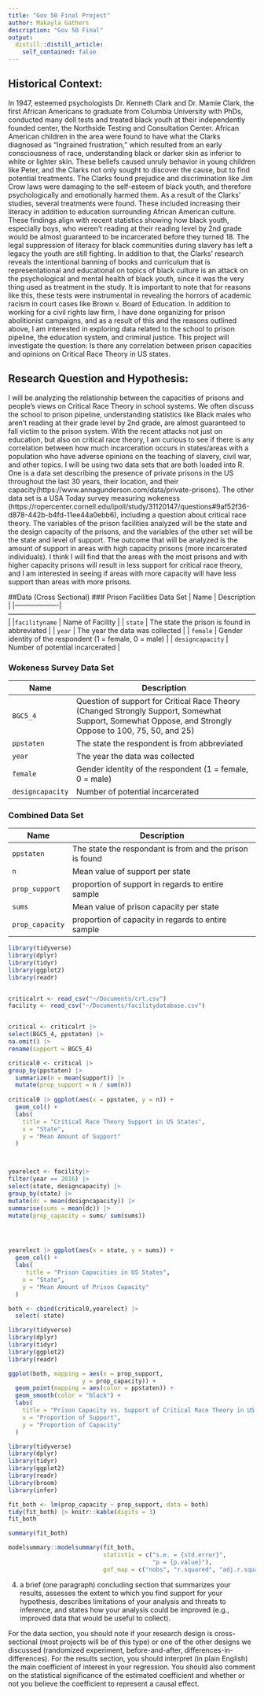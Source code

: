 ```yaml
---
title: "Gov 50 Final Project"
author: Makayla Gathers
description: "Gov 50 Final"
output:
  distill::distill_article:
    self_contained: false
---
```


## Historical Context: 
  In 1947, esteemed psychologists Dr. Kenneth Clark and Dr. Mamie Clark, the first African Americans to graduate from Columbia University with PhDs, conducted many doll tests and treated black youth at their independently founded center, the Northside Testing and Consultation Center. African American children in the area were found to have what the Clarks diagnosed as “Ingrained frustration,” which resulted from an early consciousness of race, understanding black or darker skin as inferior to white or lighter skin. These beliefs caused unruly behavior in young children like Peter, and the Clarks not only sought to discover the cause, but to find potential treatments. The Clarks found prejudice and discrimination like Jim Crow laws were damaging to the self-esteem of black youth, and therefore psychologically and emotionally harmed them. As a result of the Clarks’ studies, several treatments were found. These included increasing their literacy in addition to education surrounding African American culture. 
  These findings align with recent statistics showing how black youth, especially boys, who weren’t reading at their reading level by 2nd grade would be almost guaranteed to be incarcerated before they turned 18. The legal suppression of literacy for black communities during slavery has left a legacy the youth are still fighting. In addition to that, the Clarks’ research reveals the intentional banning of books and curriculum that is representational and educational on topics of black culture is an attack on the psychological and mental health of black youth, since it was the very thing used as treatment in the study. It is important to note that for reasons like this, these tests were instrumental in revealing the horrors of academic racism in court cases like Brown v. Board of Education.
	In addition to working for a civil rights law firm, I have done organizing for prison abolitionist campaigns, and as a result of this and the reasons outlined above, I am interested in exploring data related to the school to prison pipeline, the education system, and criminal justice. This project will investigate the question: Is there any correlation between prison capacities and opinions on Critical Race Theory in US states. 
	
## Research Question and Hypothesis: 
  I will be analyzing the relationship between the capacities of prisons and people's views on Critical Race Theory in school systems. We often discuss the school to prison pipeline, understanding statistics like Black males who aren't reading at their grade level by 2nd grade, are almost guaranteed to fall victim to the prison system. With the recent attacks not just on education, but also on critical race theory, I am curious to see if there is any correlation between how much incarceration occurs in states/areas with a population who have adverse opinions on the teaching of slavery, civil war, and other topics. 
  I will be using two data sets that are both loaded into R. One is a data set describing the presence of private prisons in the US throughout the last 30 years, their location, and their capacity(https://www.annagunderson.com/data/private-prisons). The other data set is a USA Today survey measuring wokeness (https://ropercenter.cornell.edu/ipoll/study/31120147/questions#9af52f36-d878-442b-b4fd-11ee44a0ebb6), including a question about critical race theory. 
  The variables of the prison facilities analyzed will be the state and the design capacity of the prisons, and the variables of the other set will be the state and level of support. The outcome that will be analyzed is the amount of support in areas with high capacity prisons (more incarcerated individuals). 
  I think I will find that the areas with the most prisons and with higher capacity prisons will result in less support for critical race theory, and I am interested in seeing if areas with more capacity will have less support than areas with more prisons. 

##Data (Cross Sectional)
### Prison Facilities Data Set
| Name              | Description                                                                                                |
|-------------------|------------------------------------------------------------------------------------------------------------|
|`facilityname`             | Name of Facility                                                                                         |
| `state`         | The state the prison is found in abbreviated                               |
| `year`    | The year the data was collected                 |
| `female`          | Gender identity of the respondent (1 = female, 0 = male)                                                   |
| `designcapacity`           | Number of potential incarcerated                                             |     

### Wokeness Survey Data Set
| Name              | Description                                                                                                |
|-------------------|------------------------------------------------------------------------------------------------------------|
| `BGC5_4`             | Question of support for Critical Race Theory (Changed Strongly Support, Somewhat Support, Somewhat Oppose, and Strongly Oppose to 100, 75, 50, and 25)                                                                                       |
| `ppstaten`         | The state the respondent is from  abbreviated                             |
| `year`    | The year the data was collected                 |
| `female`          | Gender identity of the respondent (1 = female, 0 = male)                                                   |
| `designcapacity`           | Number of potential incarcerated |
### Combined Data Set
| Name              | Description                                                                                                |
|-------------------|------------------------------------------------------------------------------------------------------------|
| `ppstaten`         | The state the respondant is from and the prison is found                               |
| `n`    | Mean value of support per state               |
| `prop_support`          | proportion of support in regards to entire sample                                               |
| `sums`        | Mean value of prison capacity per state                          |
| `prop_capacity`   | proportion of capacity in regards to entire sample                                                                    |

```r
library(tidyverse)
library(dplyr)
library(tidyr)
library(ggplot2)
library(readr)


criticalrt <- read_csv("~/Documents/crt.csv")
facility <- read_csv("~/Documents/facilitydatabase.csv") 


critical <- criticalrt |>
select(BGC5_4, ppstaten) |>
na.omit() |>
rename(support = BGC5_4)

critical0 <- critical |>
group_by(ppstaten) |>
  summarize(n = mean(support)) |>
  mutate(prop_support = n / sum(n))
 
critical0 |> ggplot(aes(x = ppstaten, y = n)) +
  geom_col() +
  labs(
    title = "Critical Race Theory Support in US States",
    x = "State",
    y = "Mean Amount of Support" 
  )



yearelect <- facility|>
filter(year == 2016) |>
select(state, designcapacity) |>
group_by(state) |>
mutate(dc = mean(designcapacity)) |>
summarise(sums = mean(dc)) |>
mutate(prop_capacity = sums/ sum(sums))




yearelect |> ggplot(aes(x = state, y = sums)) +
  geom_col() + 
  labs(
     title = "Prison Capacities in US States",
    x = "State",
    y = "Mean Amount of Prison Capacity"  
  )

both <- cbind(critical0,yearelect) |>
  select(-state)

```
```r
library(tidyverse)
library(dplyr)
library(tidyr)
library(ggplot2)
library(readr)

ggplot(both, mapping = aes(x = prop_support,
                     y = prop_capacity)) +
  geom_point(mapping = aes(color = ppstaten)) +
  geom_smooth(color = "black") +
  labs(
    title = "Prison Capacity vs. Support of Critical Race Theory in US 27 States",
    x = "Proportion of Support",
    y = "Proportion of Capacity"
  )
```

```r
library(tidyverse)
library(dplyr)
library(tidyr)
library(ggplot2)
library(readr)
library(broom)
library(infer)

fit_both <- lm(prop_capacity ~ prop_support, data = both)
tidy(fit_both) |> knitr::kable(digits = 3)
fit_both

summary(fit_both) 

modelsummary::modelsummary(fit_both,
                           statistic = c("s.e. = {std.error}",
                                         "p = {p.value}"),
                           gof_map = c("nobs", "r.squared", "adj.r.squared"))
```
(4) a brief (one paragraph) concluding section that summarizes your results, assesses the extent to which you find support for your hypothesis, describes limitations of your analysis and threats to inference, and states how your analysis could be improved (e.g., improved data that would be useful to collect).

For the data section, you should note if your research design is cross-sectional (most projects will be of this type) or one of the other designs we discussed (randomized experiment, before-and-after, differences-in-differences). For the results section, you should interpret (in plain English) the main coefficient of interest in your regression. You should also comment on the statistical significance of the estimated coefficient and whether or not you believe the coefficient to represent a causal effect.





